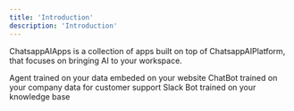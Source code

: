 ```yaml
---
title: 'Introduction'
description: 'Introduction'
---
```


ChatsappAIApps is a collection of apps built on top of ChatsappAIPlatform, that focuses on bringing AI to your workspace.

<CardGroup cols={2}>
  <Card
    title="Site Widget"
    icon="message-bot"
    href="https://www.chaindesk.ai/#for-customer-support"
  >
    Agent trained on your data embeded on your website
  </Card>
  <Card title="Crisp Plugin" icon="message-bot" href="/apps/chat-site">
    ChatBot trained on your company data for customer support
  </Card>
  <Card
    title="Slack Bot"
    icon="message-bot"
    href="https://www.chaindesk.ai/products/slack-bot"
  >
    Slack Bot trained on your knowledge base
  </Card>
</CardGroup>
